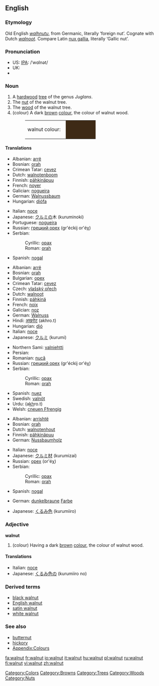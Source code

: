 {{wikipedia}}
{{wikibooks|Cookbook:Walnut|Walnut}}
==English==

===Etymology===
Old English ''[[walhnutu]]'', from Germanic, literally ‘foreign nut’.  Cognate with Dutch ''[[walnoot]]''.  Compare Latin [[nux gallia]], literally ‘Gallic nut’.

===Pronunciation===
*US: [[IPA]]: /ˈwɑlnət/
*UK: {{IPA|/ˈwɔ:lnʌt/}}
*{{audio|en-us-walnut.ogg|Audio (US)}}

===Noun===
{{en-noun}}

# A [[hardwood]] [[tree]] of the genus ''Juglans''.
# The [[nut]] of the walnut tree.
# The [[wood]] of the walnut tree.
# (colour) A dark [[brown]] [[colour]], the colour of walnut wood.
#:<table><tr><td>walnut colour: &nbsp;</td><td bgcolor="#3E2A16" width="80">&nbsp; </td></tr></table>

====Translations====
{{trans-top|tree}}
*Albanian: [[arrë]]
*Bosnian: [[orah#Bosnian|orah]] {{m}}
*Crimean Tatar: [[cevez]]
*Dutch: [[walnotenboom]] {{m}}
*Finnish: [[pähkinäpuu]]
*French: [[noyer]] {{m}}
*Galician: [[nogueira]] {{f}}
*German: [[Walnussbaum]] {{m}}
*Hungarian: [[diófa]]
{{trans-mid}}
*Italian: [[noce]] {{m}}
*Japanese: [[クルミ]]の木 (kuruminoki)
*Portuguese: [[nogueira]] {{f}}
*Russian: [[грецкий орех]] (gr'éckij or'éχ) {{m}}
*Serbian:
*:Cyrillic: [[орах#Serbian|орах]] {{m}}
*:Roman: [[orah#Serbian|orah]] {{m}}
*Spanish: [[nogal]] {{m}}
{{trans-bottom}}

{{trans-top|nut}}
*Albanian: [[arrë]]
*Bosnian: [[orah#Bosnian|orah]] {{m}}
*Bulgarian: [[орех]] {{m}}
*Crimean Tatar: [[cevez]]
*Czech: [[vlašský ořech]] {{m}}
*Dutch: [[walnoot]] {{m}}
*Finnish: [[pähkinä]]
*French: [[noix]] {{f}}
*Galician: [[noz]] {{f}}
*German: [[Walnuss]] {{f}}
*Hindi: [[अखरोट]] (akhro.t) {{m}}
*Hungarian: [[dió]]
*Italian: [[noce]] {{f}}
*Japanese: [[クルミ]] (kurumi)
{{trans-mid}}
*Northern Sami: [[valniehtti]]
*Persian: {{FAchar|[[گردو]]}}
*Romanian: [[nucă]] {{f}}
*Russian: [[грецкий орех]] (gr'éckij or'éχ) {{m}}
*Serbian:
*:Cyrillic: [[орах#Serbian|орах]] {{m}}
*:Roman: [[orah#Serbian|orah]] {{m}}
*Spanish: [[nuez]] {{f}}
*Swedish: [[valnöt]] {{c}}
*Urdu: {{URchar|[[اخروٹ]]}} (a<u>kh</u>ro.t) {{m}}
*Welsh: [[cneuen Ffrengig]] {{f}}
{{trans-bottom}}

{{trans-top|wood}}
*Albanian: [[arrishtë]]
*Bosnian: [[orah#Bosnian|orah]] {{m}}
*Dutch: [[walnotenhout]] {{n}}
*Finnish: [[pähkinäpuu]]
*German: [[Nussbaumholz]] {{n}}
{{trans-mid}}
*Italian: [[noce]] {{m}}
*Japanese: [[クルミ]][[材]] (kurumizai)
*Russian: [[орех]] (or'éχ) {{m}}
*Serbian:
*:Cyrillic: [[орах#Serbian|орах]] {{m}}
*:Roman: [[orah#Serbian|orah]] {{m}}
*Spanish: [[nogal]] {{m}}
{{trans-bottom}}

{{trans-top|colour}}
*German: [[dunkelbraun]]e [[Farbe]] {{f}}
{{trans-mid}}
*Japanese: [[くるみ]][[色]] (kurumiiro)
{{trans-bottom}}

===Adjective===
'''walnut'''

# (colour) Having a dark [[brown]] [[colour]], the colour of walnut wood.

====Translations====
{{trans-top|colour}}
*Italian: [[noce]]
*Japanese: [[くるみ]][[色]]の (kurumiiro no)
{{trans-mid}}
{{trans-bottom}}

===Derived terms===
*[[black walnut]]
*[[English walnut]]
*[[satin walnut]]
*[[white walnut]]

===See also===
*[[butternut]]
*[[hickory]]
*[[Wiktionary_Appendix:Colours|Appendix:Colours]]

[[Category:Colors]]
[[Category:Browns]]
[[Category:Trees]]
[[Category:Woods]]
[[Category:Nuts]]

[[fa:walnut]]
[[fr:walnut]]
[[io:walnut]]
[[it:walnut]]
[[hu:walnut]]
[[pl:walnut]]
[[ru:walnut]]
[[fi:walnut]]
[[vi:walnut]]
[[zh:walnut]]